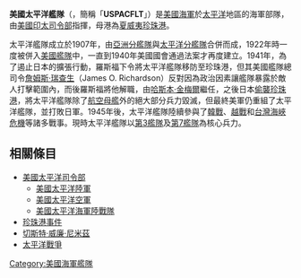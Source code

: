 {{noteTA
|G1=Military
|1=zh-hans:斯科特;zh-tw:史考特;zh-hant:斯科特;
|2=zh-hans:斯威夫特;zh-tw:史威福;zh-hant:斯威夫特;
}}
{{unreferenced|time=2012-3-7}} 
{{Infobox military unit
|unit_name=  美國太平洋艦隊 <br />United States Pacific Fleet
|image= [[File:U.S._Pacific_Fleet_logo.jpg|200px]]
|caption=美國太平洋艦隊標誌
|dates= 1907年－至今
|country=
|allegiance= {{USA}}
|branch={{flagicon image|Seal of the United States Department of the Navy.svg}} [[美國海軍|美國海軍]]
|type= 戰區指揮
|role=
|size=
|command_structure= {{flagicon image|USPACOM seal.png}} [[美國印太司令部|美國印太司令部]]
|garrison= [[珍珠港|珍珠港]]
|garrison_label=
|nickname=
|patron=
|motto=
|colors=
|colors_label=
|march=
|mascot=
|equipment=
|equipment_label=
|battles=[[第二次世界大戰|第二次世界大戰]]<br>[[韓戰|韓戰]]<br>[[第二次台海危機|第二次台海危機]]<br>[[越戰|越戰]]<br>[[反恐戰爭|反恐戰爭]]
|anniversaries=
|decorations=
|battle_honours=
|disbanded=
<!-- Commanders -->
|commander1=[[file:Flag_of_a_United_States_Navy_admiral.svg|border]] {{le|小塞繆爾·約翰·帕帕羅
|Samuel Paparo}} 海軍上將
|commander1_label=司令
|notable_commanders= [[斯科特·斯威夫特|斯科特·斯威夫特]]<br/>詹姆士·瑞查生<br/>[[哈斯本·金梅爾|哈斯本·金梅爾]]<br/>[[切斯特·威廉·尼米茲|切斯特·威廉·尼米茲]]<br/>[[雷蒙德·斯普魯恩斯|雷蒙德·斯普魯恩斯]]
小威廉·海爾賽
}}
'''美國太平洋艦隊'''（{{lang-en|'''United States Pacific Fleet'''}}，簡稱「'''USPACFLT'''」）是[[美國海軍|美國海軍]]於[[太平洋|太平洋]]地區的海軍部隊，由[[美國印太司令部|美國印太司令部]]指揮，母港為[[夏威夷|夏威夷]][[珍珠港|珍珠港]]。

太平洋艦隊成立於1907年，由[[亞洲分艦隊|亞洲分艦隊]]與[[太平洋分艦隊|太平洋分艦隊]]合併而成，1922年時一度被併入[[美國艦隊|美國艦隊]]中，一直到1940年美國國會通過法案才再度建立。1941年，為了遏止日本的擴張行動，羅斯福下令將太平洋艦隊移防至珍珠港，但其美國艦隊總司令[[詹姆斯·瑞查生|詹姆斯·瑞查生]]（James O. Richardson）反對因為政治因素讓艦隊暴露於敵人打擊範圍內，而後羅斯福將他解職，由[[哈斯本·金梅爾|哈斯本·金梅爾]]繼任，之後日本[[偷襲珍珠港|偷襲珍珠港]]，將太平洋艦隊除了[[航空母艦|航空母艦]]外的絕大部分兵力毀滅，但最終美軍仍重組了太平洋艦隊，並打敗日軍。1945年後，太平洋艦隊陸續參與了[[韓戰|韓戰]]、[[越戰|越戰]]和[[台灣海峽危機|台灣海峽危機]]等諸多戰事。現時太平洋艦隊以[[第三艦隊_(美國海軍)|第3艦隊]]及[[第七艦隊_(美國海軍)|第7艦隊]]為核心兵力。

==相關條目==
{{海軍}}
*[[美國太平洋司令部|美國太平洋司令部]]
**[[美國太平洋陸軍|美國太平洋陸軍]]
**[[美國太平洋空軍|美國太平洋空軍]]
**[[美國太平洋海軍陸戰隊|美國太平洋海軍陸戰隊]]
*[[珍珠港事件|珍珠港事件]]
*[[切斯特·威廉·尼米茲|切斯特·威廉·尼米茲]]
*[[太平洋戰爭|太平洋戰爭]]
[[Category:美國海軍艦隊|Category:美國海軍艦隊]]
